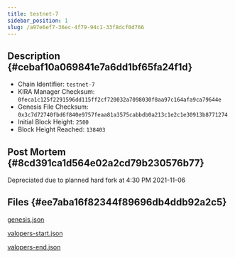 ```yaml
---
title: testnet-7
sidebar_position: 1
slug: /a97e6ef7-36ec-4f79-94c1-33f8dcf0d766
---
```





## Description {#cebaf10a069841e7a6dd1bf65fa24f1d}

- Chain Identifier: `testnet-7`
- KIRA Manager Checksum: `0feca1c125f2291596dd115ff2cf720032a7098030f8aa97c164afa9ca79644e`
- Genesis File Checksum: `0x3c7d72740fbd6f840e9757feaa81a3575cabbdb0a213c1e2c1e30913b8771274`
- Initial Block Height: `2500`
- Block Height Reached: `138403`

## Post Mortem {#8cd391ca1d564e02a2cd79b230576b77}


Depreciated due to planned hard fork at 4:30 PM 2021-11-06


## Files {#ee7aba16f82344f89696db4ddb92a2c5}


[genesis.json](https://prod-files-secure.s3.us-west-2.amazonaws.com/9b5bfc45-bdb5-4b46-80e6-aabe3cae64d0/17bed8fb-535a-4ca0-9857-5f84c5ded601/genesis.json?X-Amz-Algorithm=AWS4-HMAC-SHA256&X-Amz-Content-Sha256=UNSIGNED-PAYLOAD&X-Amz-Credential=AKIAT73L2G45HZZMZUHI%2F20240331%2Fus-west-2%2Fs3%2Faws4_request&X-Amz-Date=20240331T140625Z&X-Amz-Expires=3600&X-Amz-Signature=f83288cfa1758995e6568d1da2cf453517c696e5348ccdbd94c97519caa72885&X-Amz-SignedHeaders=host&x-id=GetObject)


[valopers-start.json](https://prod-files-secure.s3.us-west-2.amazonaws.com/9b5bfc45-bdb5-4b46-80e6-aabe3cae64d0/6a471bbe-3e59-4937-93c9-9b9d8e7f4ed8/valopers-start.json?X-Amz-Algorithm=AWS4-HMAC-SHA256&X-Amz-Content-Sha256=UNSIGNED-PAYLOAD&X-Amz-Credential=AKIAT73L2G45HZZMZUHI%2F20240331%2Fus-west-2%2Fs3%2Faws4_request&X-Amz-Date=20240331T140625Z&X-Amz-Expires=3600&X-Amz-Signature=764f0e4f73e152328d2b15301d9ddf995db96a43680f27184db2670387bc7cf2&X-Amz-SignedHeaders=host&x-id=GetObject)


[valopers-end.json](https://prod-files-secure.s3.us-west-2.amazonaws.com/9b5bfc45-bdb5-4b46-80e6-aabe3cae64d0/9b9298f5-cbf4-4bec-899c-3eaec5278535/valopers-end.json?X-Amz-Algorithm=AWS4-HMAC-SHA256&X-Amz-Content-Sha256=UNSIGNED-PAYLOAD&X-Amz-Credential=AKIAT73L2G45HZZMZUHI%2F20240331%2Fus-west-2%2Fs3%2Faws4_request&X-Amz-Date=20240331T140625Z&X-Amz-Expires=3600&X-Amz-Signature=e8e1c053b882d166b9e1530a27d25137b408b7ba760404a262116a26a9781d21&X-Amz-SignedHeaders=host&x-id=GetObject)

